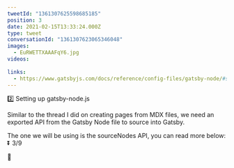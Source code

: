 ```yaml
---
tweetId: "1361307625598685185"
position: 3
date: 2021-02-15T13:33:24.000Z
type: tweet
conversationId: "1361307623065346048"
images:
  - EuRWETTXAAAFqY6.jpg
videos:
  
links:
  - https://www.gatsbyjs.com/docs/reference/config-files/gatsby-node/#sourceNodes
---
```

2️⃣ Setting up gatsby-node.js

Similar to the thread I did on creating pages from MDX files, we need an exported API from the Gatsby Node file to source into Gatsby.

The one we will be using is the sourceNodes API, you can read more below: ⏬ 3/9

🔗  
